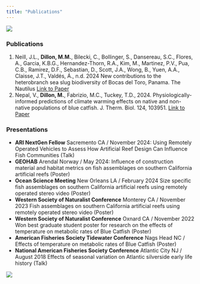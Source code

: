 ```yaml
---
title: "Publications"
---
```


![](docs/boat.jpg){fig-align="center"}

### Publications

1.  Neill, J.L., **Dillon, M.M.**, Bilecki, C., Bollinger, S., Dansereau, S.C., Flores, A., Garcia, K.B.G., Hernandez-Thorn, R.A., Kim, M., Martinez, P.V., Pua, C.B., Ramirez, D.F., Sebastian, D., Scott, J.A., Wong, B., Yuen, A.A., Claisse, J.T., Valdés, Á., n.d. 2024 New contributions to the heterobranch sea slug biodiversity of Bocas del Toro, Panama. The Nautilus [Link to Paper](https://www.researchgate.net/publication/386603961_New_contributions_to_the_heterobranch_sea_slug_biodiversity_of_Bocas_del_Toro_Panama)
2.  Nepal, V., **Dillon, M.**, Fabrizio, M.C., Tuckey, T.D., 2024. Physiologically-informed predictions of climate warming effects on native and non-native populations of blue catfish. J. Therm. Biol. 124, 103951. [Link to Paper](https://doi.org/10.1016/j.jtherbio.2024.103951)

### Presentations

-   **ARI NextGen Fellow** Sacremento CA / November 2024: Using Remotely Operated Vehicles to Assess How Artificial Reef Design Can Influence Fish Communities (Talk)
-   **GEOHAB** Arendal Norway / May 2024: Influence of construction material and habitat metrics on fish assemblages on southern California artificial reefs (Poster)
-   **Ocean Science Meeting** New Orleans LA / February 2024 Size specific fish assemblages on southern California artificial reefs using remotely operated stereo video (Poster)
-   **Western Society of Naturalist Conference** Monterey CA / November 2023 Fish assemblages on southern California artificial reefs using remotely operated stereo video (Poster)
-   **Western Society of Naturalist Conference** Oxnard CA / November 2022 Won best graduate student poster for research on the effects of temperature on metabolic rates of Blue Catfish (Poster)
-   **American Fisheries Society Tidewater Conference** Nags Head NC / Effects of temperature on metabolic rates of Blue Catfish (Poster)
-   **National American Fisheries Society Conference** Atlantic City NJ / August 2018 Effects of seasonal variation on Atlantic silverside early life history (Talk)

![](docs/geohab.jpg){fig-align="center"}
